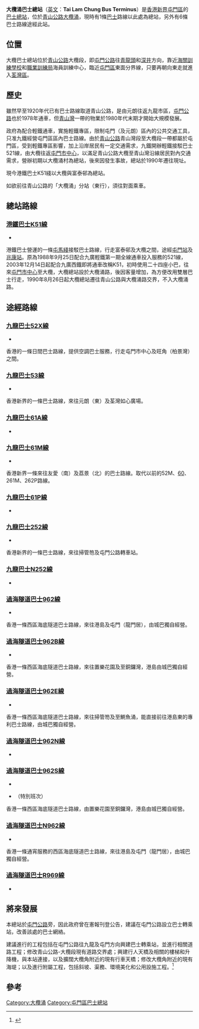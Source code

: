 {{Infobox HK Bus terminus
| image = TaiLamBusTerminus2019.jpg
| name = 大欖涌巴士總站
| district = [[屯門區|屯門區]]
| area = '''[[九巴|九巴]]''' <br />-大欖涌<br /> '''[[城巴|城巴]]'''<br />-大欖
| street = [[青山公路|青山公路]][[大欖涌|大欖涌]]
| opendate = 1990年
| terminate = [[港鐵巴士|港鐵巴士]]:{{spml|{{MTRB|K51}}}}
| via = '''[[九巴|九巴]]'''：{{spml|{{KMB|52X}}|{{KMB|53}}|{{KMB|61A}}|{{KMB|61M}}|{{KMB|61P}}|{{KMB|252}}}}<br> '''[[城巴|城巴]]'''：{{spml|{{CHT|962}}|{{CHT|962B}}|{{CHT|962E}}|{{CHT|962S}}|{{CHT|N962}} }}
| feeder = 
| nearbystreets = [[青山公路|青山公路]]
| nearbysights = [[香港海關|海關]]訓練學校<br>[[職業訓練局_(香港)|職業訓練局]]海員訓練中心<br>大欖懲教所
| notes = 
| alternative = 大欖涌轉車站
| bgcolor = green
| fontcolor = white 
}}

'''大欖涌巴士總站'''（[[英文|英文]]：'''Tai Lam Chung Bus Terminus'''）是[[香港|香港]][[新界|新界]][[屯門區|屯門區]]的[[巴士總站|巴士總站]]，位於[[青山公路|青山公路]][[大欖涌|大欖涌]]，現時有1條[[巴士|巴士]]路線以此處為總站，另外有6條巴士路線途經此站。

==位置==
大欖巴士總站位於[[青山公路|青山公路]]大欖段，即[[屯門公路|屯門公路]]往[[青龍頭|青龍頭]]和[[深井|深井]]方向，靠近[[海關訓練學校|海關訓練學校]]和[[職業訓練局_(香港)|職業訓練局]]海員訓練中心，臨近[[屯門區|屯門區]]東面分界線，只要再朝向東走就進入[[荃灣區|荃灣區]]。

==歷史==
雖然早至1920年代已有巴士路線取道青山公路，是由元朗往返九龍市區，[[屯門公路|屯門公路]]也於1978年通車，但[[青山灣|青山灣]]一帶的物業於1980年代末期才開始大規模發展。

政府為配合輕鐵通車，實施輕鐵專區，限制屯門（及元朗）區內的公共交通工具，只准九鐵經營屯門區區內巴士路線。由於[[青山公路|青山公路]]青山灣段至大欖段一帶都屬於屯門區，受到輕鐵專區影響，加上沿岸居民有一定交通需求，九鐵開辦輕鐵接駁巴士521線，由大欖往返[[屯門市中心|屯門市中心]]，以滿足青山公路大欖至青山灣沿線居民對內交通需求，營辦初期以大欖涌村為總站，後來因發生事故，總站於1990年遷往現址。

現今港鐵巴士K51綫以大欖與富泰邨為總站。

如欲前往青山公路的「大欖涌」分站（東行），須往對面乘車。

==總站路線==
===[[港鐵巴士K51線|港鐵巴士K51線]]===
*{{HK Bus Route KLNT|K51|inline}}
港鐵巴士營運的一條[[屯馬綫|屯馬綫]]接駁巴士路線，行走富泰邨及大欖之間，途經[[屯門站_(西鐵綫)|屯門站]]及[[兆康站_(西鐵綫)|兆康站]]。原為1988年9月25日配合九廣輕鐵第一期全線通車投入服務的521線，2003年12月14日起配合九廣西鐵即將通車改稱K51，初時使用二十四座小巴，往來[[屯門市中心|屯門市中心]]至大欖，大欖總站設於大欖涌路，後因客量增加，為方便改用雙層巴士行走，1990年8月26日起大欖總站遷往青山公路與大欖涌路交界，不入大欖涌路。

==途經路線==
===[[九龍巴士52X線|九龍巴士52X線]]===
*{{HK Bus Route KLNT|52X|inline}}
香港的一條日間巴士路線，提供空調巴士服務，行走屯門市中心及旺角（柏景灣）之間。

===[[九龍巴士53線|九龍巴士53線]]===
*{{HK Bus Route KLNT|53|inline}}
香港新界的一條巴士路線，來往元朗（東）及荃灣如心廣場。

===[[九龍巴士61A線|九龍巴士61A線]]===
*{{HK Bus Route KLNT|61A|inline}}

===[[九龍巴士61M線|九龍巴士61M線]]===
*{{HK Bus Route KLNT|61M|inline}}
香港新界一條來往友愛（南）及荔景（北）的巴士路線。取代以前的52M、[[九龍巴士60線|60]]、261M、262P路線。

===[[九龍巴士61P線|九龍巴士61P線]]===
*{{HK Bus Route KLNT|61P|inline}}

===[[九龍巴士252線|九龍巴士252線]]===
*{{HK Bus Route KLNT|252|inline}}
香港新界的一條巴士路線，來往掃管笏及屯門公路轉車站。

===[[九龍巴士N252線|九龍巴士N252線]]===
*{{HK Bus Route KLNT|N252|inline}}

===[[過海隧道巴士962線|過海隧道巴士962線]]===
*{{HK Bus Route Cross Harbour|962|inline}}
香港一條西區海底隧道巴士路線，來往港島及屯門（龍門居），由城巴獨自經營。

===[[過海隧道巴士962B線|過海隧道巴士962B線]]===
*{{HK Bus Route Cross Harbour|962B|inline}}
香港一條西區海底隧道巴士路線，來往置樂花園及至銅鑼灣，港島由城巴獨自經營。

===[[過海隧道巴士962E線|過海隧道巴士962E線]]===
*{{HK Bus Route Cross Harbour|962E|inline}}
香港一條西區海底隧道巴士路線，來往掃管笏及至鰂魚涌，能直接前往港島東的專利巴士路線，由城巴獨自經營。

===[[過海隧道巴士962N線|過海隧道巴士962N線]]===
*{{HK Bus Route Cross Harbour|962N|inline}}

===[[過海隧道巴士962S線|過海隧道巴士962S線]]===
*{{HK Bus Route Cross Harbour|962S|inline}}
*{{HK Bus Route Cross Harbour|962S|special}}（特別班次）
香港一條西區海底隧道巴士路線，由置樂花園至銅鑼灣，港島由城巴獨自經營。

===[[過海隧道巴士N962線|過海隧道巴士N962線]]===
*{{HK Bus Route Cross Harbour|N962|inline}}
香港一條通宵服務的西區海底隧道巴士路線，來往港島及屯門（龍門居），由城巴獨自經營。

===[[過海隧道巴士R969線|過海隧道巴士R969線]]===
*{{HK Bus Route Cross Harbour|R969|inline}}

==將來發展==
本總站於[[屯門公路|屯門公路]]旁，因此政府曾在憲報刊登公告，建議在屯門公路設立巴士轉乘站，改善該處的巴士網絡。

建議進行的工程包括在屯門公路往九龍及屯門方向興建巴士轉乘站，並進行相關道路工程；修改青山公路-大欖段現有道路交界處；興建行人天橋及相關的樓梯和升降機，與本站連接，以及擴闊大欖角附近的現有行車天橋；修改大欖角附近的現有海堤；以及進行附屬工程，包括斜坡、渠務、環境美化和公用設施工程。<ref>{{Cite web |url=http://www.thb.gov.hk/tc/psp/pressreleases/transport/land/2009/200901161.pdf |title=屯門公路巴士轉乘站工程刊憲 |accessdate=2009-12-20 |archive-date=2015-12-31 |archive-url=https://web.archive.org/web/20151231001141/http://www.thb.gov.hk/tc/psp/pressreleases/transport/land/2009/200901161.pdf |dead-url=no }}</ref>

==參考==
{{reflist}}

{{香港屯門區巴士總站列表}}

[[Category:大欖涌|Category:大欖涌]]

[[Category:屯門區巴士總站|Category:屯門區巴士總站]]